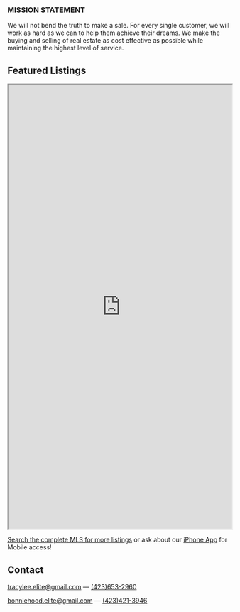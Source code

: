 ﻿
<Banner />

<Container>

<p className="text-center"><h3>MISSION STATEMENT</h3></p>
<p>We will not bend the truth to make a sale. For every single customer, we will work as hard as we can to help them achieve their dreams. We make the buying and selling of real estate as cost effective as possible while maintaining the highest level of service.   
</p>

<div id="mls">
  <h2>Featured Listings</h2>
</div>

<iframe src="https://my.flexmls.com/BonnieHood/search/shared_links/39NZ4/listings" width="100%" height="1000px"></iframe>
<p className="text-center">
<a href="https://link.flexmls.com/1ar0mrpozjy9,16 "target="_blank">Search the complete MLS for more listings</a> or ask about our <a href="https://itunes.apple.com/us/app/flexmls/id1031975953?mt=8">iPhone App</a> for Mobile access!</p>
<p />

<!--
<Releases releases={props.releases} locale="en-US" />
<ReleasesV2 releases={props.releases} />
-->

<!--
<ShowsV2 shows={props.shows} locale="en-US" />
-->

<!--
<Shows shows={props.shows} />
-->

## Contact

<!--
  The `id="contact"` attribute below is for creating internal anchor link.
  You can remove/change it, but make sure you edit the corresponding link
  in src/gatsby-theme-musician/config/navigation.yml
  See: https://learn.freecodecamp.org/responsive-web-design/basic-html-and-html5/link-to-internal-sections-of-a-page-with-anchor-elements/
-->

<div id="contact" className="text-center">
<p>
<a href="mailto:tracylee.elite@gmail.com">tracylee.elite@gmail.com</a>&nbsp;&mdash;&nbsp;<a href="tel:4236532960">(423)653-2960</a>
</p>
<p>
<a href="mailto:bonniehood.elite@gmail.com">bonniehood.elite@gmail.com</a>&nbsp;&mdash;&nbsp;<a href="tel:4234213946">(423)421-3946</a>
</p>
</div>

</Container>
